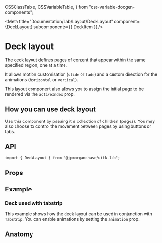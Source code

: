   CSSClassTable,
  CSSVariableTable,
} from "css-variable-docgen-components";

<Meta
  title="Documentation/Lab/Layout/DeckLayout"
  component={DeckLayout}
  subcomponents={{ DeckItem }}
/>

# Deck layout

The deck layout defines pages of content that appear within the same specified region, one at a time.

It allows motion customisation (`slide` or `fade`) and a custom direction for the animations (`horizontal` or `vertical`).

This layout component also allows you to assign the initial page to be rendered via the `activeIndex` prop.

<Canvas>
  <Story id="lab-layout-decklayout--default-deck-layout" />
</Canvas>

## How you can use deck layout

Use this component by passing it a collection of children (pages). You may also choose to control the movement between pages by using buttons or tabs.

## API

```
import { DeckLayout } from "@jpmorganchase/uitk-lab";
```

## Props

<ArgsTable of={DeckLayout} />

## Example

### Deck used with tabstrip

This example shows how the deck layout can be used in conjunction with `Tabstrip`. You can enable animations by setting the `animation` prop.

<Canvas>
  <Story id="lab-layout-decklayout--deck-in-tabstrip" />
</Canvas>

## Anatomy

<Canvas>
  <ComponentAnatomy>
    <DeckLayout style={{ border: "dashed 1px black", padding: "1rem" }}>
      <DeckItem
        style={{
          border: "dashed 1px black",
          padding: "1rem",
          display: "block",
        }}
      />
    </DeckLayout>
  </ComponentAnatomy>
</Canvas>
